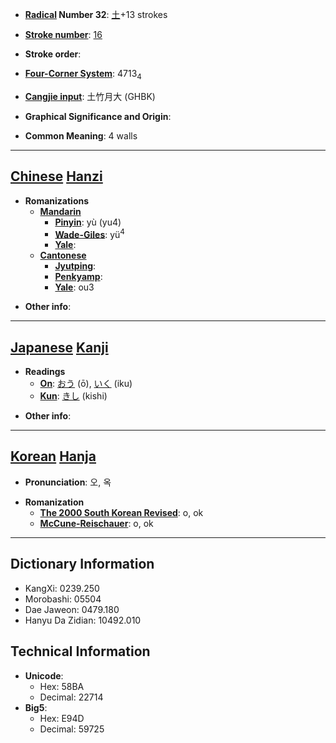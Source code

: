 * '''[[Wiktionary:Chinese radical index| Radical]] Number 32''': [[Wiktionary:Chinese radical index 土|土]]+13 strokes

* '''[[Wiktionary:Chinese total strokes index|Stroke number]]''': [[Wiktionary:Chinese total strokes index 16|16]]

* '''Stroke order''': 

* '''[[Wiktionary:Chinese four corner index|Four-Corner System]]''': 4713<sub>4</sub>

* '''[[Wiktionary:Chinese Cangjie index|Cangjie input]]''': 土竹月大 (GHBK)

* '''Graphical Significance and Origin''': 

* '''Common Meaning''': 4 walls

----

== [[Chinese]] [[Hanzi]] ==

* '''Romanizations'''
** '''[[Mandarin]]'''
*** '''[[Pinyin]]''': yù (yu4)
*** '''[[Wade-Giles]]''': yü<sup>4</sup>
*** '''[[Yale]]''': 
** '''[[Cantonese]]'''
*** '''[[Jyutping]]''':
*** '''[[Penkyamp]]''': 
*** '''[[Yale]]''': ou3

* '''Other info''': 

----

== [[Japanese]] [[Kanji]] ==

* '''Readings'''
** '''[[On]]''': [[おう]] (ō), [[いく]] (iku)
** '''[[Kun]]''': [[きし]] (kishi)

* '''Other info''':  

----

== [[Korean]] [[Hanja]] ==

* '''Pronunciation''': 오, 옥

* '''Romanization'''
** '''[[The 2000 South Korean Revised Romanization|The 2000 South Korean Revised]]''': o, ok
** '''[[McCune-Reischauer]]''': o, ok

----

== Dictionary Information ==

* KangXi: 0239.250
* Morobashi: 05504
* Dae Jaweon: 0479.180
* Hanyu Da Zidian: 10492.010

== Technical Information ==

* '''Unicode''':
** Hex: 58BA
** Decimal: 22714
* '''Big5''':
** Hex: E94D
** Decimal: 59725